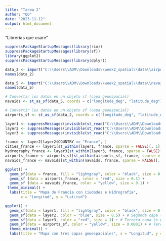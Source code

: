 ---
title: "Tarea 2"
author: "QO"
date: "2023-11-12"
output: html_document
---

"Librerías que usare" 

```{r}
suppressPackageStartupMessages(library(rio))
suppressPackageStartupMessages(library(sf))
library(ggplot2)
suppressPackageStartupMessages(library(dplyr))
```


```{r}
data_2 <- import("C:\\Users\\ADM\\Downloads\\week2_spatial\\data\\airports.csv")
names(data_2)
```
```{r}
data_5 <- import("C:\\Users\\ADM\\Downloads\\week2_spatial\\data\\navaids.csv")
names(data_5)
```

```{r}
# Convertir los datos en un objeto sf (capa geoespacial)
navaids <- st_as_sf(data_5, coords = c("longitude_deg", "latitude_deg"), crs = 4326, remove = FALSE)
```


```{r}
# Convertir los datos en un objeto sf (capa geoespacial)
airports_sf <- st_as_sf(data_2, coords = c("longitude_deg", "latitude_deg"), crs = 4326, remove = FALSE)
```



```{r}
layer1 <- suppressMessages(invisible(st_read("C:\\Users\\ADM\\Downloads\\week2_spatial\\maps\\World_Cities\\World_Cities.shp")))
layer2 <- suppressMessages(invisible(st_read("C:\\Users\\ADM\\Downloads\\week2_spatial\\maps\\World_Countries\\World_Countries.shp")))
layer3 <- suppressMessages(invisible(st_read("C:\\Users\\ADM\\Downloads\\week2_spatial\\maps\\World_Hydrography\\World_Hydrography.shp")))
```

```{r}
france <- layer2[layer2$COUNTRY == "France", ]
cities_france <- layer1[st_within(layer1, france, sparse = FALSE)[, 1], ]
hydrography_france <- layer3[st_within(layer3, france, sparse = FALSE)[, 1], ]
airports_france <- airports_sf[st_within(airports_sf, france, sparse = FALSE)[, 1], ]
navaids_france <- navaids[st_within(navaids, france, sparse = FALSE)[, 1], ] 
```


```{r}
ggplot() +
  geom_sf(data = france, fill = "lightgray", color = "black", size = 0.2) +
  geom_sf (data = airports_france, color = "red", size = 0.1) +
  geom_sf (data = navaids_france, color = "yellow", size = 0.1) +
 theme_minimal() +
  labs(title = "Mapa de Francia con Ciudades e Hidrografía",
       x = "Longitud", y = "Latitud")
```

```{r}
ggplot() +
  geom_sf(data = layer1, fill = "lightgray", color = "black", size = 0.1) + # Primera capa (e.g., países)
  geom_sf(data = layer2, color = "blue", size = 0.5) + # Segunda capa (e.g., regiones)
  geom_sf(data = layer3, color = "red", size = 1) + # Tercera capa (e.g., Regiones de agua)
  geom_sf(data = airports_sf, color = "yellow", size = 0.0001) + # Tercera capa (e.g., Aeropuertos)
  theme_minimal() +
  labs(title = "Mapa con tres capas geoespaciales", x = "Longitud", y = "Latitud")
```






